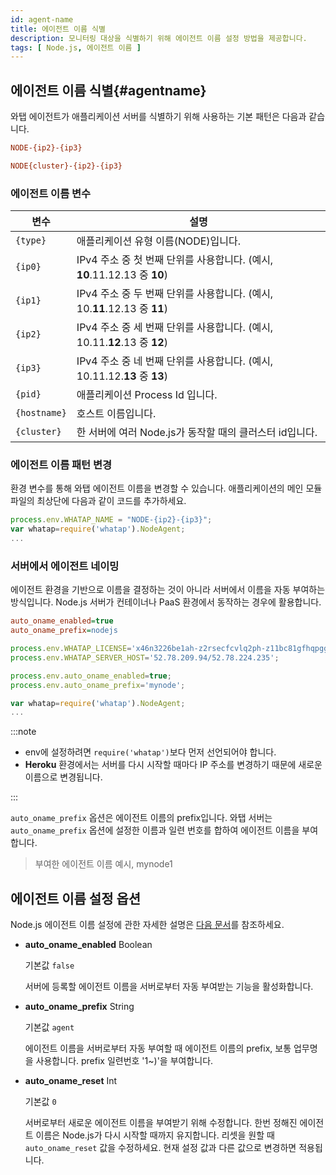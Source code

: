```yaml
---
id: agent-name
title: 에이전트 이름 식별
description: 모니터링 대상을 식별하기 위해 에이전트 이름 설정 방법을 제공합니다.
tags: [ Node.js, 에이전트 이름 ]
---
```



## 에이전트 이름 식별{#agentname}


<Apmnamedescription />


<Agentnamewarning />

와탭 에이전트가 애플리케이션 서버를 식별하기 위해 사용하는 기본 패턴은 다음과 같습니다.

```ini title='Default pattern'
NODE-{ip2}-{ip3}
```

```ini title='Cluster environment'
NODE{cluster}-{ip2}-{ip3}
```

### 에이전트 이름 변수

| 변수       | 설명                                                                      |
| ---------- | ------------------------------------------------------------------------- |
| `{type}`     | 애플리케이션 유형 이름(NODE)입니다.                                       |
| `{ip0}`      | IPv4 주소 중 첫 번째 단위를 사용합니다. (예시, **10**.11.12.13 중 **10**) |
| `{ip1}`      | IPv4 주소 중 두 번째 단위를 사용합니다. (예시, 10.**11**.12.13 중 **11**) |
| `{ip2}`      | IPv4 주소 중 세 번째 단위를 사용합니다. (예시, 10.11.**12**.13 중 **12**) |
| `{ip3}`      | IPv4 주소 중 네 번째 단위를 사용합니다. (예시, 10.11.12.**13** 중 **13**) |
| `{pid}`      | 애플리케이션 Process Id 입니다.                                           |
| `{hostname}` | 호스트 이름입니다.                                                        |
| `{cluster}`  | 한 서버에 여러 Node.js가 동작할 때의 클러스터 id입니다.                   |

### 에이전트 이름 패턴 변경

환경 변수를 통해 와탭 에이전트 이름을 변경할 수 있습니다. 애플리케이션의 메인 모듈 파일의 최상단에 다음과 같이 코드를 추가하세요.

```javascript {1} showLineNumbers
process.env.WHATAP_NAME = "NODE-{ip2}-{ip3}";
var whatap=require('whatap').NodeAgent;
...
```

### 서버에서 에이전트 네이밍

에이전트 환경을 기반으로 이름을 결정하는 것이 아니라 서버에서 이름을 자동 부여하는 방식입니다. Node.js 서버가 컨테이너나 PaaS 환경에서 동작하는 경우에 활용합니다.

```ini title='whatap.conf' showLineNumbers
auto_oname_enabled=true
auto_oname_prefix=nodejs
```

```javascript title='Set the .env(app.js)' {4,5} showLineNumbers
process.env.WHATAP_LICENSE='x46n3226be1ah-z2rsecfcvlq2ph-z11bc81gfhqpgg';
process.env.WHATAP_SERVER_HOST='52.78.209.94/52.78.224.235';

process.env.auto_oname_enabled=true;
process.env.auto_oname_prefix='mynode';

var whatap=require('whatap').NodeAgent;
...
```

:::note

* env에 설정하려면 `require('whatap')`보다 먼저 선언되어야 합니다.
* **Heroku** 환경에서는 서버를 다시 시작할 때마다 IP 주소를 변경하기 때문에 새로운 이름으로 변경됩니다.

:::

`auto_oname_prefix` 옵션은 에이전트 이름의 prefix입니다. 와탭 서버는 `auto_oname_prefix` 옵션에 설정한 이름과 일련 번호를 합하여 에이전트 이름을 부여합니다.

> 부여한 에이전트 이름 예시, mynode1

## 에이전트 이름 설정 옵션

Node.js 에이전트 이름 설정에 관한 자세한 설명은 [다음 문서](#agentname)를 참조하세요.

* **auto_oname_enabled** <span class='type'>Boolean</span>

  기본값 `false`

  서버에 등록할 에이전트 이름을 서버로부터 자동 부여받는 기능을 활성화합니다.

* **auto_oname_prefix** <span class='type'>String</span>

  기본값 `agent`

  에이전트 이름을 서버로부터 자동 부여할 때 에이전트 이름의 prefix, 보통 업무명을 사용합니다. prefix 일련번호 '1\~)'을 부여합니다.

* **auto_oname_reset** <span class='type'>Int</span>

  기본값 `0`

  서버로부터 새로운 에이전트 이름을 부여받기 위해 수정합니다. 한번 정해진 에이전트 이름은 Node.js가 다시 시작할 때까지 유지합니다. 리셋을 원할 때 `auto_oname_reset` 값을 수정하세요. 현재 설정 값과 다른 값으로 변경하면 적용됩니다.

<OkindNodename />